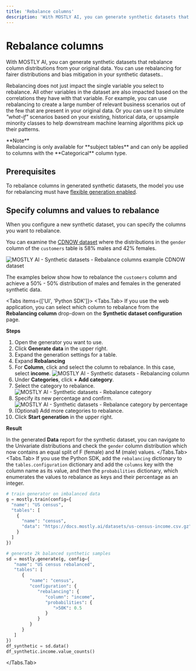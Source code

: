 ```yaml
---
title: 'Rebalance columns'
description: 'With MOSTLY AI, you can generate synthetic datasets that rebalance column distributions in your original data and observe impacts of fairer distributions and bias mitigation on the rest of the features from your original data.'
---
```



# Rebalance columns

With MOSTLY AI, you can generate synthetic datasets that rebalance column distributions from your original data. You can use rebalancing for fairer distributions and bias mitigation in your synthetic datasets..

Rebalancing does not just impact the single variable you select to rebalance. All other variables in the dataset are also impacted based on the correlations they have with that variable. For example, you can use rebalancing to create a large number of relevant business scenarios out of the few that are present in your original data. Or you can use it to simulate _"what-if"_ scenarios based on your existing, historical data, or upsample minority classes to help downstream machine learning algorithms pick up their patterns.

<CustomCallout type="tech">
**Note**<br />
Rebalancing is only available for **subject tables** and can only be applied to columns with the **Categorical** column type.
</CustomCallout>

## Prerequisites

To rebalance columns in generated synthetic datasets, the model you use for rebalancing must have [flexible generation enabled](/generators/configure/enable-flexible-generation).

## Specify columns and values to rebalance

When you configure a new synthetic dataset, you can specify the columns you want to rebalance.

You can examine the [CDNOW dataset](/datasets#cdnow-dataset) where the distributions in the `gender` column of the `customers` table is 58% males and 42% females.

<Image
    src="/docimages/synthetic-datasets/rebalance-columns/cdnow-gender-distribution.webp"
    alt="MOSTLY AI - Synthetic datasets - Rebalance columns example CDNOW dataset"
    width={450}
    height={150}
/>

The examples below show how to rebalance the `customers` column and achieve a 50% - 50% distribution of males and females in the generated synthetic data.

<Tabs items={['UI', 'Python SDK']}>
<Tabs.Tab>
If you use the web application, you can select which column to rebalance from the **Rebalancing column** drop-down on the **Synthetic dataset configuration** page.

**Steps**

1. Open the generator you want to use.
2. Click **Generate data** in the upper right.
3. Expand the generation settings for a table.
4. Expand **Rebalancing**
4. For **Column**, click and select the column to rebalance. In this case, select **income**.
    <Image
        src="/docimages/synthetic-datasets/rebalance-columns/rebalance-01-select-to-rebalance-income.webp"
        alt="MOSTLY AI - Synthetic datasets - Rebalancing column"
        width={800}
        height={150}
    />
5. Under **Categories**, click **+ Add category**.
6. Select the category to rebalance.
   <Image
        src="/docimages/synthetic-datasets/rebalance-columns/rebalance-02-select-category-to-rebalance.webp"
        alt="MOSTLY AI - Synthetic datasets - Rebalance category"
        width={800}
        height={150}
    />
7. Specify its new percentage and confirm.
    <Image
        src="/docimages/synthetic-datasets/rebalance-columns/rebalance-03-specify-rebalance-percentage.webp"
        alt="MOSTLY AI - Synthetic datasets - Rebalance category by percentage"
        width={800}
        height={150}
    />
8. (Optional) Add more categories to rebalance.
9. Click **Start generation** in the upper right.

**Result**

In the generated **Data** report for the synthetic dataset, you can navigate to the Univariate distributions and check the `gender` column distribution which now contains an equal split of F (female) and M (male) values.
</Tabs.Tab>
<Tabs.Tab>
If you use the Python SDK, add the `rebalancing` dictionary to the `tables.configuration` dictionary and add the `columns` key with the column name as its value, and then the `probabilities` dictionary, which enumerates the values to rebalance as keys and their percentage as an integer.
```python copy filename="python" {19-24}
# train generator on imbalanced data
g = mostly.train(config={
  "name": "US census",
  "tables": [
    {
      "name": "census",
      "data": "https://docs.mostly.ai/datasets/us-census-income.csv.gz"
    }
  ]
})

# generate 2k balanced synthetic samples
sd = mostly.generate(g, config={
   "name": "US census rebalanced",
   "tables": [
      {
         "name": "census",
         "configuration": {
            "rebalancing": {
               "column": "income",
               "probabilities": {
                  ">50K": 0.5
               }
            }
         }
      }
   ]
})
df_synthetic = sd.data()
df_synthetic.income.value_counts()
```
</Tabs.Tab>
</Tabs>

